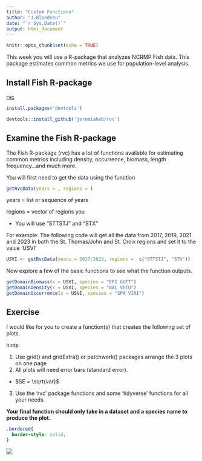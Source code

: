 ```yaml
---
title: "Custom Functions"
author: "J.Blondeau"
date: "`r Sys.Date()`"
output: html_document
---
```


```r
knitr::opts_chunk$set(echo = TRUE)
```

This week you will use a R-package that analyzes NCRMP Fish data. This package estimates common metrics we use for population-level analysis.

## Install Fish R-package

[rvc](https://github.com/jeremiaheb/rvc)

```r
install.packages('devtools')

devtools::install_github('jeremiaheb/rvc')
```

## Examine the Fish R-package

The Fish R-package (rvc) has a lot of functions available for estimating common metrics including density, occurrence, biomass, length frequency...and much more.

You will first need to get the data using the function

``` .r
getRvcData(years = , regions = )
```

years = list or sequence of years

regions = vector of regions you

-   You will use "STTSTJ" and "STX"

For example: The following code will get all the data from 2017, 2019, 2021 and 2023 in both the St. Thomas/John and St. Croix regions and set it to the value 'USVI'

```r
USVI <- getRvcData(years = 2017:2023, regions =  c("STTSTJ", "STX"))
```

Now explore a few of the basic functions to see what the function outputs.

```r
getDomainBiomass(x = USVI, species = "EPI GUTT")
getDomainDensity(x = USVI, species = "BAL VETU")
getDomainOccurrence(x = USVI, species = "SPA VIRI")
```

## Exercise

I would like for you to create a function(s) that creates the following set of plots.

hints:

1)  Use grid() and gridExtra() or patchwork() packages arrange the 3 plots on one page
2)  All plots will need error bars (standard error).

-   $SE = \sqrt{var}$

3)  Use the 'rvc' package functions and some 'tidyverse' functions for all your needs.

**Your final function should only take in a dataset and a species name to produce the plot.**

```css
.bordered{
  border-style: solid;
}
```

::: bordered
![](solution_plot_example.jpeg)
:::
